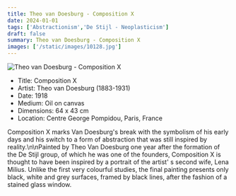 ```yaml
---
title: Theo van Doesburg - Composition X
date: 2024-01-01
tags: ['Abstractionism','De Stijl - Neoplasticism']
draft: false
summary: Theo van Doesburg - Composition X
images: ['/static/images/10128.jpg']
---
```


![Theo van Doesburg - Composition X](/static/images/10128.jpg)

* Title: Composition X
* Artist: Theo van Doesburg (1883-1931)
* Date: 1918
* Medium: Oil on canvas
* Dimensions: 64 x 43 cm
* Location: Centre George Pompidou, Paris, France

Composition X marks Van Doesburg's break with the symbolism of his early days and his switch to a form of abstraction that was still inspired by reality.\n\nPainted by Theo Van Doesburg one year after the formation of the De Stijl group, of which he was one of the founders, Composition X is thought to have been inspired by a portrait of the artist' s second wife, Lena Milius. Unlike the first very colourful studies, the final painting presents only black, white and grey surfaces, framed by black lines, after the fashion of a stained glass window.
